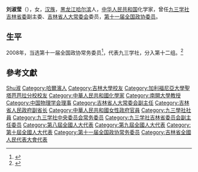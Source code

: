 '''刘淑莹'''（{{bd|1943年|1月|}}），女，[[汉族|汉族]]，[[黑龙江|黑龙江]][[哈尔滨|哈尔滨]]人，[[中华人民共和国|中华人民共和国]]化学家，曾任[[九三学社吉林省委|九三学社吉林省委]]副主委、[[吉林省人大常委会|吉林省人大常委会]]委员，[[第十一届全国政协委员|第十一届全国政协委员]]。

== 生平 ==
2008年，当选第十一届全国政协常务委员<ref>{{cite news|title=第十一届全国政协委员名单|url=http://www.indaa.com.cn/zt/2009qglh/zxzs/200903/t20090303_127573.html|accessdate=2013-04-09|newspaper=新华社北京1月25日电 中国人民政治协商会议第十一届全国委员会委员名单(共2237人，2008年1月25日政协第十届全国委员会常务委员会第二十次会议通过)|date=2008年1月25日|deadurl=yes|archiveurl=https://web.archive.org/web/20130928014403/http://www.indaa.com.cn/zt/2009qglh/zxzs/200903/t20090303_127573.html|archivedate=2013年9月28日}}</ref>，代表九三学社，分入第十二组。<ref>{{cite news|title=全国政协信息-刘淑莹|url=http://www.cppcc.gov.cn/CMS/wylibary/showJcwyxtInfoWylibary.action?tabJcwyxt.guid=11W0004170&wytype=wjwy|accessdate=2013-04-11|newspaper=全国政协委员会|archive-date=2019-06-03|archive-url=https://web.archive.org/web/20190603120556/http://www.cppcc.gov.cn/CMS/wylibary/showJcwyxtInfoWylibary.action?tabJcwyxt.guid=11W0004170&wytype=wjwy|dead-url=no}}</ref>

== 參考文獻 ==
{{reflist}}

{{中国政治人物小作品}}
{{Navboxes 
| title  = 刘淑莹在[[中国物理学会|中国物理学会]]的职务
| list1  =
{{中国物理学会第九届理事会}}
}}
{{Navboxes 
| title  = 刘淑莹在[[九三学社|九三学社]]的职务
| list1  =
{{九三学社第十届中央委员会}}
{{九三学社第十一届中央委员会}}
}}

{{Authority control}}
{{DEFAULTSORT:Liu劉}}
[[Category:劉姓|Shu淑]]
[[Category:哈爾濱人|Category:哈爾濱人]]
[[Category:吉林大學校友|Category:吉林大學校友]]
[[Category:加利福尼亞大學聖塔芭芭拉分校校友|Category:加利福尼亞大學聖塔芭芭拉分校校友]]
[[Category:中華人民共和國化學家|Category:中華人民共和國化學家]]
[[Category:南開大學教授|Category:南開大學教授]]
[[Category:中国物理学会理事|Category:中国物理学会理事]]
[[Category:吉林省人大常委会副主任|Category:吉林省人大常委会副主任]]
[[Category:吉林省人民政府副省长|Category:吉林省人民政府副省长]]
[[Category:中華人民共和國女性政府官員|Category:中華人民共和國女性政府官員]]
[[Category:九三學社社員|Category:九三學社社員]]
[[Category:九三学社中央委员会常务委员|Category:九三学社中央委员会常务委员]]
[[Category:九三学社吉林省委员会副主任委员|Category:九三学社吉林省委员会副主任委员]]
[[Category:第八屆全國人大代表|Category:第八屆全國人大代表]]
[[Category:第九屆全國人大代表|Category:第九屆全國人大代表]]
[[Category:第十屆全國人大代表|Category:第十屆全國人大代表]]
[[Category:第十一届全国政协常务委员|Category:第十一届全国政协常务委员]]
[[Category:吉林省全國人民代表大會代表|Category:吉林省全國人民代表大會代表]]